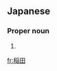 ==Japanese==
{{wikipedia|lang=ja|稲田 (曖昧さ回避)}}
{{ja-kanjitab|いな|だ}}

===Proper noun===
{{ja-pos|proper|いなだ}}

# {{surname|lang=ja|sort=いなだ}}

[[fr:稲田]]